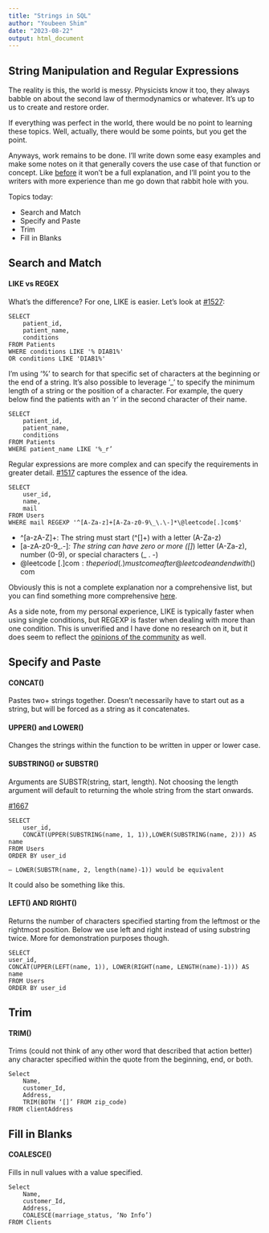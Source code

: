 ```yaml
---
title: "Strings in SQL"
author: "Youbeen Shim"
date: "2023-08-22"
output: html_document
---
```


## String Manipulation and Regular Expressions

The reality is this, the world is messy. Physicists know it too, they always babble on about the second law of thermodynamics or whatever. It’s up to us to create and restore order. 

If everything was perfect in the world, there would be no point to learning these topics. Well, actually, there would be some points, but you get the point. 

Anyways, work remains to be done. I’ll write down some easy examples and make some notes on it that generally covers the use case of that function or concept. Like [before]() it won’t be a full explanation, and I’ll point you to the writers with more experience than me go down that rabbit hole with you. 

Topics today:

* Search and Match  
* Specify and Paste  
* Trim  
* Fill in Blanks  



## Search and Match

#### LIKE vs REGEX

What’s the difference? For one, LIKE is easier. Let's look at [#1527](https://leetcode.com/problems/patients-with-a-condition/):
```
SELECT
    patient_id,
    patient_name,
    conditions
FROM Patients
WHERE conditions LIKE '% DIAB1%' 
OR conditions LIKE 'DIAB1%'
```
I’m using ‘%’ to search for that specific set of characters at the beginning or the end of a string. It’s also possible to leverage ‘_’ to specify the minimum length of a string or the position of a character. For example, the query below find the patients with an ‘r’ in the second character of their name.
```
SELECT
    patient_id,
    patient_name,
    conditions
FROM Patients
WHERE patient_name LIKE '%_r’
```

Regular expressions are more complex and can specify the requirements in greater detail. [#1517](https://leetcode.com/problems/find-users-with-valid-e-mails/) captures the essence of the idea. 
```
SELECT
    user_id,
    name,
    mail
FROM Users
WHERE mail REGEXP '^[A-Za-z]+[A-Za-z0-9\_\.\-]*\@leetcode[.]com$'
```

* \^[a-zA-Z]+: The string must start (\^[]+) with a letter (A-Za-z)  
* [a-zA-z0-9\_\.\-]*: The string can have zero or more ([]*) letter (A-Za-z), number (0-9), or special characters (_   .   -)  
* @leetcode[.]com$: the period (.) must come after @leetcode and end with ($) com  

Obviously this is not a complete explanation nor a comprehensive list, but you can find something more comprehensive [here](https://www.rexegg.com/regex-quickstart.html).

As a side note, from my personal experience, LIKE is typically faster when using single conditions, but REGEXP is faster when dealing with more than one condition. This is unverified and I have done no research on it, but it does seem to reflect the [opinions of the community](https://stackoverflow.com/questions/16646686/mysql-regexp-vs-like) as well.



## Specify and Paste

#### CONCAT()
Pastes two+ strings together. Doesn’t necessarily have to start out as a string, but will be forced as a string as it concatenates.

#### UPPER() and LOWER() 
Changes the strings within the function to be written in upper or lower case.

#### SUBSTRING() or SUBSTR()
Arguments are SUBSTR(string, start, length). Not choosing the length argument will default to returning the whole string from the start onwards. 

[#1667](https://leetcode.com/problems/fix-names-in-a-table/)
```
SELECT
    user_id, 
    CONCAT(UPPER(SUBSTRING(name, 1, 1)),LOWER(SUBSTRING(name, 2))) AS name
FROM Users
ORDER BY user_id

– LOWER(SUBSTR(name, 2, length(name)-1)) would be equivalent
```

It could also be something like this.

#### LEFT() AND RIGHT()
Returns the number of characters specified starting from the leftmost or the rightmost position. Below we use left and right instead of using substring twice. More for demonstration purposes though.
```
SELECT 
user_id, 
CONCAT(UPPER(LEFT(name, 1)), LOWER(RIGHT(name, LENGTH(name)-1))) AS name
FROM Users
ORDER BY user_id
```



## Trim

#### TRIM()
Trims (could not think of any other word that described that action better) any character specified within the quote from the beginning, end, or both. 

```
Select
	Name,
	customer_Id,
	Address, 
	TRIM(BOTH ‘[]’ FROM zip_code)
FROM clientAddress
```



## Fill in Blanks

#### COALESCE()
Fills in null values with a value specified.

```
Select
	Name,
	customer_Id,
	Address, 
	COALESCE(marriage_status, ‘No Info’)
FROM Clients
```

